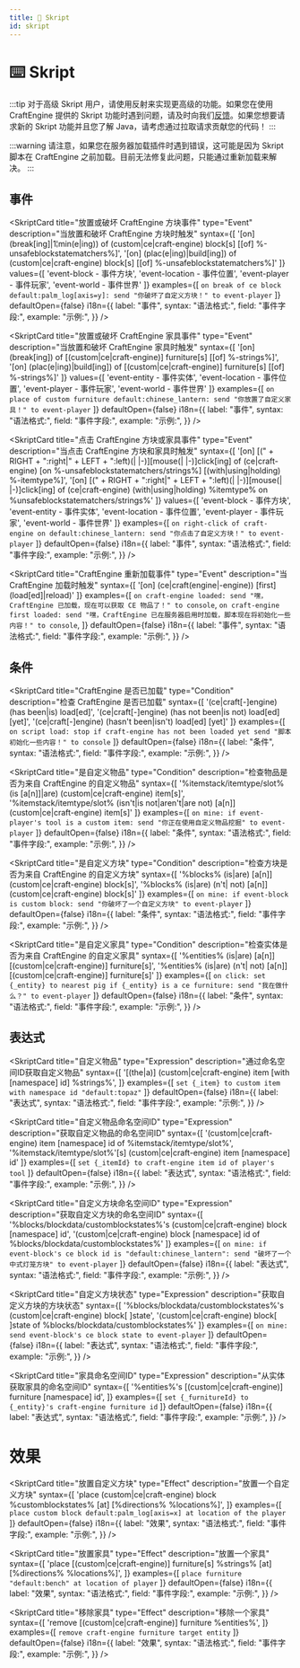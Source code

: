 ```yaml
---
title: 🔮 Skript
id: skript
---
```



# ⌨️ Skript

:::tip
对于高级 Skript 用户，请使用反射来实现更高级的功能。如果您在使用 CraftEngine 提供的 Skript 功能时遇到问题，请及时向我们[反馈](https://github.com/Xiao-MoMi/craft-engine/issues/new)。如果您想要请求新的 Skript 功能并且您了解 Java，请考虑通过拉取请求贡献您的代码！
:::

:::warning
请注意，如果您在服务器加载插件时遇到错误，这可能是因为 Skript 脚本在 CraftEngine 之前加载。目前无法修复此问题，只能通过重新加载来解决。
:::

## 事件

<SkriptCard
  title="放置或破坏 CraftEngine 方块事件"
  type="Event"
  description="当放置和破坏 CraftEngine 方块时触发"
  syntax={[
    '[on] (break[ing]|1¦min(e|ing)) of (custom|ce|craft-engine) block[s] [[of] %-unsafeblockstatematchers%]',
    '[on] (plac(e|ing)|build[ing]) of (custom|ce|craft-engine) block[s] [[of] %-unsafeblockstatematchers%]'
  ]}
  values={[
    'event-block - 事件方块',
    'event-location - 事件位置',
    'event-player - 事件玩家',
    'event-world - 事件世界'
  ]}
  examples={[
    `on break of ce block default:palm_log[axis=y]:
      send "你破坏了自定义方块！" to event-player`
  ]}
  defaultOpen={false}
  i18n={{
    label: "事件",
    syntax: "语法格式:",
    field: "事件字段:",
    example: "示例:",
  }}
/>

<SkriptCard
  title="放置或破坏 CraftEngine 家具事件"
  type="Event"
  description="当放置和破坏 CraftEngine 家具时触发"
  syntax={[
    '[on] (break[ing]) of [(custom|ce|craft-engine)] furniture[s] [[of] %-strings%]',
    '[on] (plac(e|ing)|build[ing]) of [(custom|ce|craft-engine)] furniture[s] [[of] %-strings%]'
  ]}
  values={[
    'event-entity - 事件实体',
    'event-location - 事件位置',
    'event-player - 事件玩家',
    'event-world - 事件世界'
  ]}
  examples={[
    `on place of custom furniture default:chinese_lantern:
      send "你放置了自定义家具！" to event-player`
  ]}
  defaultOpen={false}
  i18n={{
    label: "事件",
    syntax: "语法格式:",
    field: "事件字段:",
    example: "示例:",
  }}
/>

<SkriptCard
  title="点击 CraftEngine 方块或家具事件"
  type="Event"
  description="当点击 CraftEngine 方块和家具时触发"
  syntax={[
    '[on] [(" + RIGHT + ":right|" + LEFT + ":left)(| |-)][mouse(| |-)]click[ing] of (ce|craft-engine) [on %-unsafeblockstatematchers/strings%] [(with|using|holding) %-itemtype%]',
    '[on] [(" + RIGHT + ":right|" + LEFT + ":left)(| |-)][mouse(| |-)]click[ing] of (ce|craft-engine) (with|using|holding) %itemtype% on %unsafeblockstatematchers/strings%'
  ]}
  values={[
    'event-block - 事件方块',
    'event-entity - 事件实体',
    'event-location - 事件位置',
    'event-player - 事件玩家',
    'event-world - 事件世界'
  ]}
  examples={[
    `on right-click of craft-engine on default:chinese_lantern:
       send "你点击了自定义方块！" to event-player`
  ]}
  defaultOpen={false}
  i18n={{
    label: "事件",
    syntax: "语法格式:",
    field: "事件字段:",
    example: "示例:",
  }}
/>

<SkriptCard
  title="CraftEngine 重新加载事件"
  type="Event"
  description="当 CraftEngine 加载时触发"
  syntax={[
    '[on] (ce|craft(engine|-engine)) [first] (load[ed]|reload)'
  ]}
  examples={[
    `on craft-engine loaded:
      send "嘿，CraftEngine 已加载，现在可以获取 CE 物品了！" to console`,
    `on craft-engine first loaded:
      send "嘿，CraftEngine 已在服务器启用时加载，脚本现在将初始化一些内容！" to console`,
  ]}
  defaultOpen={false}
  i18n={{
    label: "事件",
    syntax: "语法格式:",
    field: "事件字段:",
    example: "示例:",
  }}
/>

## 条件

<SkriptCard
  title="CraftEngine 是否已加载"
  type="Condition"
  description="检查 CraftEngine 是否已加载"
  syntax={[
    '(ce|craft[-]engine) (has been|is) load[ed]',
    '(ce|craft[-]engine) (has not been|is not) load[ed] [yet]',
    '(ce|craft[-]engine) (hasn\'t been|isn\'t) load[ed] [yet]'
  ]}
  examples={[
    `on script load:
      stop if craft-engine has not been loaded yet
      send "脚本初始化一些内容！" to console`
  ]}
  defaultOpen={false}
  i18n={{
    label: "条件",
    syntax: "语法格式:",
    field: "事件字段:",
    example: "示例:",
  }}
/>

<SkriptCard
  title="是自定义物品"
  type="Condition"
  description="检查物品是否为来自 CraftEngine 的自定义物品"
  syntax={[
    '%itemstack/itemtype/slot% (is [a[n]]|are) (custom|ce|craft-engine) item[s]',
    '%itemstack/itemtype/slot% (isn\'t|is not|aren\'t|are not) [a[n]] (custom|ce|craft-engine) item[s]'
  ]}
  examples={[
    `on mine:
      if event-player's tool is a custom item:
        send "你正在使用自定义物品挖掘" to event-player`
  ]}
  defaultOpen={false}
  i18n={{
    label: "条件",
    syntax: "语法格式:",
    field: "事件字段:",
    example: "示例:",
  }}
/>

<SkriptCard
  title="是自定义方块"
  type="Condition"
  description="检查方块是否为来自 CraftEngine 的自定义方块"
  syntax={[
    '%blocks% (is|are) [a[n]] (custom|ce|craft-engine) block[s]',
    '%blocks% (is|are) (n\'t| not) [a[n]] (custom|ce|craft-engine) block[s]'
  ]}
  examples={[
    `on mine:
      if event-block is custom block:
        send "你破坏了一个自定义方块" to event-player`
  ]}
  defaultOpen={false}
  i18n={{
    label: "条件",
    syntax: "语法格式:",
    field: "事件字段:",
    example: "示例:",
  }}
/>

<SkriptCard
  title="是自定义家具"
  type="Condition"
  description="检查实体是否为来自 CraftEngine 的自定义家具"
  syntax={[
    '%entities% (is|are) [a[n]] [(custom|ce|craft-engine)] furniture[s]',
    '%entities% (is|are) (n\'t| not) [a[n]] [(custom|ce|craft-engine)] furniture[s]'
  ]}
  examples={[
    `on click:
      set {_entity} to nearest pig
      if {_entity} is a ce furniture:
        send "我在做什么？" to event-player`
  ]}
  defaultOpen={false}
  i18n={{
    label: "条件",
    syntax: "语法格式:",
    field: "事件字段:",
    example: "示例:",
  }}
/>

## 表达式

<SkriptCard
  title="自定义物品"
  type="Expression"
  description="通过命名空间ID获取自定义物品"
  syntax={[
    '[(the|a)] (custom|ce|craft-engine) item [with [namespace] id] %strings%',
  ]}
  examples={[
    `set {_item} to custom item with namespace id "default:topaz"`
  ]}
  defaultOpen={false}
  i18n={{
    label: "表达式",
    syntax: "语法格式:",
    field: "事件字段:",
    example: "示例:",
  }}
/>

<SkriptCard
  title="自定义物品命名空间ID"
  type="Expression"
  description="获取自定义物品的命名空间ID"
  syntax={[
    '(custom|ce|craft-engine) item [namespace] id of %itemstack/itemtype/slot%',
    '%itemstack/itemtype/slot%\'[s] (custom|ce|craft-engine) item [namespace] id'
  ]}
  examples={[
    `set {_itemId} to craft-engine item id of player's tool`
  ]}
  defaultOpen={false}
  i18n={{
    label: "表达式",
    syntax: "语法格式:",
    field: "事件字段:",
    example: "示例:",
  }}
/>

<SkriptCard
  title="自定义方块命名空间ID"
  type="Expression"
  description="获取自定义方块的命名空间ID"
  syntax={[
    '%blocks/blockdata/customblockstates%\'s (custom|ce|craft-engine) block [namespace] id',
    '(custom|ce|craft-engine) block [namespace] id of %blocks/blockdata/customblockstates%'
  ]}
  examples={[
    `on mine:
      if event-block's ce block id is "default:chinese_lantern":
        send "破坏了一个中式灯笼方块" to event-player`
  ]}
  defaultOpen={false}
  i18n={{
    label: "表达式",
    syntax: "语法格式:",
    field: "事件字段:",
    example: "示例:",
  }}
/>

<SkriptCard
  title="自定义方块状态"
  type="Expression"
  description="获取自定义方块的方块状态"
  syntax={[
    '%blocks/blockdata/customblockstates%\'s (custom|ce|craft-engine) block[ ]state',
    '(custom|ce|craft-engine) block[ ]state of %blocks/blockdata/customblockstates%'
  ]}
  examples={[
    `on mine:
      send event-block's ce block state to event-player`
  ]}
  defaultOpen={false}
  i18n={{
    label: "表达式",
    syntax: "语法格式:",
    field: "事件字段:",
    example: "示例:",
  }}
/>

<SkriptCard
  title="家具命名空间ID"
  type="Expression"
  description="从实体获取家具的命名空间ID"
  syntax={[
    '%entities%\'s [(custom|ce|craft-engine)] furniture [namespace] id',
  ]}
  examples={[
    `set {_furnitureId} to {_entity}'s craft-engine furniture id`
  ]}
  defaultOpen={false}
  i18n={{
    label: "表达式",
    syntax: "语法格式:",
    field: "事件字段:",
    example: "示例:",
  }}
/>

# 效果

<SkriptCard
  title="放置自定义方块"
  type="Effect"
  description="放置一个自定义方块"
  syntax={[
    'place (custom|ce|craft-engine) block %customblockstates% [at] [%directions% %locations%]',
  ]}
  examples={[
    `place custom block default:palm_log[axis=x] at location of the player`
  ]}
  defaultOpen={false}
  i18n={{
    label: "效果",
    syntax: "语法格式:",
    field: "事件字段:",
    example: "示例:",
  }}
/>

<SkriptCard
  title="放置家具"
  type="Effect"
  description="放置一个家具"
  syntax={[
    'place [(custom|ce|craft-engine)] furniture[s] %strings% [at] [%directions% %locations%]',
  ]}
  examples={[
    `place furniture "default:bench" at location of player`
  ]}
  defaultOpen={false}
  i18n={{
    label: "效果",
    syntax: "语法格式:",
    field: "事件字段:",
    example: "示例:",
  }}
/>

<SkriptCard
  title="移除家具"
  type="Effect"
  description="移除一个家具"
  syntax={[
    'remove [(custom|ce|craft-engine)] furniture %entities%',
  ]}
  examples={[
    `remove craft-engine furniture target entity`
  ]}
  defaultOpen={false}
  i18n={{
    label: "效果",
    syntax: "语法格式:",
    field: "事件字段:",
    example: "示例:",
  }}
/>
